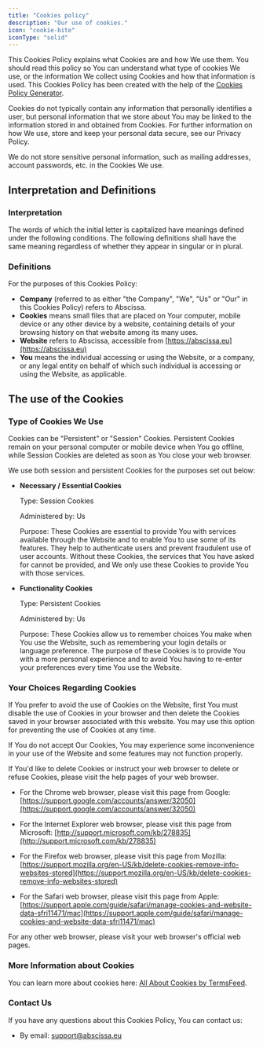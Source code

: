 ```yaml
---
title: "Cookies policy"
description: "Our use of cookies."
icon: "cookie-bite"
iconType: "solid"
---
```


This Cookies Policy explains what Cookies are and how We use them. You should read this policy so You can understand what type of cookies We use, or the information We collect using Cookies and how that information is used. This Cookies Policy has been created with the help of the [Cookies Policy Generator](https://www.termsfeed.com/cookies-policy-generator/).

Cookies do not typically contain any information that personally identifies a user, but personal information that we store about You may be linked to the information stored in and obtained from Cookies. For further information on how We use, store and keep your personal data secure, see our Privacy Policy.

We do not store sensitive personal information, such as mailing addresses, account passwords, etc. in the Cookies We use.

## Interpretation and Definitions

### Interpretation

The words of which the initial letter is capitalized have meanings defined under the following conditions. The following definitions shall have the same meaning regardless of whether they appear in singular or in plural.

### Definitions

For the purposes of this Cookies Policy:

- __Company__ (referred to as either "the Company", "We", "Us" or "Our" in this Cookies Policy) refers to Abscissa.
- __Cookies__ means small files that are placed on Your computer, mobile device or any other device by a website, containing details of your browsing history on that website among its many uses.
- __Website__ refers to Abscissa, accessible from [https://abscissa.eu](https://abscissa.eu)
- __You__ means the individual accessing or using the Website, or a company, or any legal entity on behalf of which such individual is accessing or using the Website, as applicable.

## The use of the Cookies

### Type of Cookies We Use

Cookies can be "Persistent" or "Session" Cookies. Persistent Cookies remain on your personal computer or mobile device when You go offline, while Session Cookies are deleted as soon as You close your web browser.

We use both session and persistent Cookies for the purposes set out below:

- __Necessary / Essential Cookies__

   Type: Session Cookies

   Administered by: Us

   Purpose: These Cookies are essential to provide You with services available through the Website and to enable You to use some of its features. They help to authenticate users and prevent fraudulent use of user accounts. Without these Cookies, the services that You have asked for cannot be provided, and We only use these Cookies to provide You with those services.

- __Functionality Cookies__

   Type: Persistent Cookies

   Administered by: Us

   Purpose: These Cookies allow us to remember choices You make when You use the Website, such as remembering your login details or language preference. The purpose of these Cookies is to provide You with a more personal experience and to avoid You having to re-enter your preferences every time You use the Website.

### Your Choices Regarding Cookies

If You prefer to avoid the use of Cookies on the Website, first You must disable the use of Cookies in your browser and then delete the Cookies saved in your browser associated with this website. You may use this option for preventing the use of Cookies at any time.

If You do not accept Our Cookies, You may experience some inconvenience in your use of the Website and some features may not function properly.

If You'd like to delete Cookies or instruct your web browser to delete or refuse Cookies, please visit the help pages of your web browser.

- For the Chrome web browser, please visit this page from Google: [https://support.google.com/accounts/answer/32050](https://support.google.com/accounts/answer/32050)

- For the Internet Explorer web browser, please visit this page from Microsoft: [http://support.microsoft.com/kb/278835](http://support.microsoft.com/kb/278835)

- For the Firefox web browser, please visit this page from Mozilla: [https://support.mozilla.org/en-US/kb/delete-cookies-remove-info-websites-stored](https://support.mozilla.org/en-US/kb/delete-cookies-remove-info-websites-stored)

- For the Safari web browser, please visit this page from Apple: [https://support.apple.com/guide/safari/manage-cookies-and-website-data-sfri11471/mac](https://support.apple.com/guide/safari/manage-cookies-and-website-data-sfri11471/mac)

For any other web browser, please visit your web browser's official web pages.

### More Information about Cookies

You can learn more about cookies here: [All About Cookies by TermsFeed](https://www.termsfeed.com/blog/cookies/).

### Contact Us

If you have any questions about this Cookies Policy, You can contact us:

- By email: support@abscissa.eu